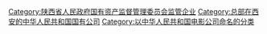 [[Category:陕西省人民政府国有资产监督管理委员会监管企业|Category:陕西省人民政府国有资产监督管理委员会监管企业]]
[[Category:总部在西安的中华人民共和国国有公司|Category:总部在西安的中华人民共和国国有公司]]
[[Category:以中华人民共和国电影公司命名的分类|Category:以中华人民共和国电影公司命名的分类]]